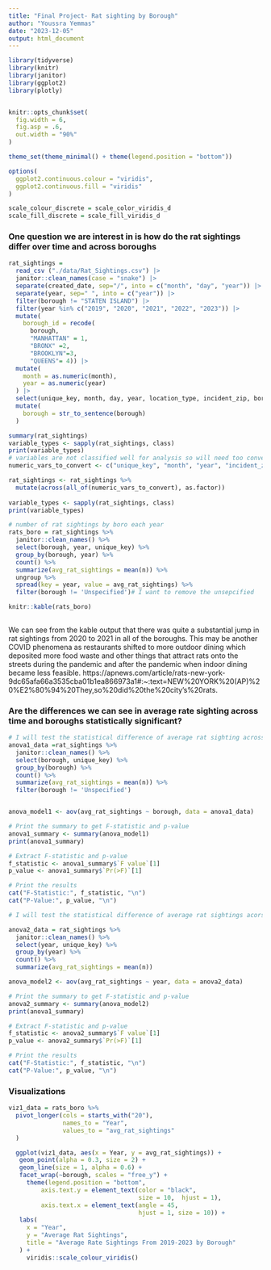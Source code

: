 ```yaml
---
title: "Final Project- Rat sighting by Borough"
author: "Youssra Yemmas"
date: "2023-12-05"
output: html_document
---
```


```r
library(tidyverse)
library(knitr)
library(janitor)
library(ggplot2)
library(plotly)


knitr::opts_chunk$set(
  fig.width = 6,
  fig.asp = .6,
  out.width = "90%"
)

theme_set(theme_minimal() + theme(legend.position = "bottom"))

options(
  ggplot2.continuous.colour = "viridis",
  ggplot2.continuous.fill = "viridis"
)

scale_colour_discrete = scale_color_viridis_d
scale_fill_discrete = scale_fill_viridis_d
```

### One question we are interest in is how do the rat sightings differ over time and across boroughs
```r
rat_sightings = 
  read_csv ("./data/Rat_Sightings.csv") |>
  janitor::clean_names(case = "snake") |>
  separate(created_date, sep="/", into = c("month", "day", "year")) |> 
  separate(year, sep=" ", into = c("year")) |>
  filter(borough != "STATEN ISLAND") |> 
  filter(year %in% c("2019", "2020", "2021", "2022", "2023")) |>
  mutate(
    borough_id = recode(
      borough, 
      "MANHATTAN" = 1,
      "BRONX" =2,
      "BROOKLYN"=3,
      "QUEENS"= 4)) |>
  mutate(
    month = as.numeric(month),
    year = as.numeric(year)
  ) |>
  select(unique_key, month, day, year, location_type, incident_zip, borough, location, borough_id) |>
  mutate(
    borough = str_to_sentence(borough)
  )

summary(rat_sightings)
variable_types <- sapply(rat_sightings, class)
print(variable_types)
# variables are not classified well for analysis so will need too convert numeric variables
numeric_vars_to_convert <- c("unique_key", "month", "year", "incident_zip", "borough_id")

rat_sightings <- rat_sightings %>% 
  mutate(across(all_of(numeric_vars_to_convert), as.factor))
        
variable_types <- sapply(rat_sightings, class)
print(variable_types)

# number of rat sightings by boro each year
rats_boro = rat_sightings %>% 
  janitor::clean_names() %>% 
  select(borough, year, unique_key) %>% 
  group_by(borough, year) %>% 
  count() %>% 
  summarize(avg_rat_sightings = mean(n)) %>% 
  ungroup %>% 
  spread(key = year, value = avg_rat_sightings) %>% 
  filter(borough != 'Unspecified')# I want to remove the unsepcified

knitr::kable(rats_boro)
  
```

We can see from the kable output that there was quite a substantial jump in rat sightings from 2020 to 2021 in all of the boroughs. This may be another COVID phenomena as restaurants shifted to more outdoor dining which deposited more food waste and other things that attract rats onto the streets during the pandemic and after the pandemic when indoor dining became less feasible. https://apnews.com/article/rats-new-york-9dc65afa66a3535cba01b1ea866973a1#:~:text=NEW%20YORK%20(AP)%20%E2%80%94%20They,so%20did%20the%20city's%20rats.

### Are the differences we can see in average rate sighting across time and boroughs statistically significant? 
```r
# I will test the statistical difference of average rat sighting across boroughs
anova1_data =rat_sightings %>% 
  janitor::clean_names() %>% 
  select(borough, unique_key) %>% 
  group_by(borough) %>% 
  count() %>% 
  summarize(avg_rat_sightings = mean(n)) %>% 
  filter(borough != 'Unspecified')


anova_model1 <- aov(avg_rat_sightings ~ borough, data = anova1_data)

# Print the summary to get F-statistic and p-value
anova1_summary <- summary(anova_model1)
print(anova1_summary)

# Extract F-statistic and p-value
f_statistic <- anova1_summary$`F value`[1]
p_value <- anova1_summary$`Pr(>F)`[1]

# Print the results
cat("F-Statistic:", f_statistic, "\n")
cat("P-Value:", p_value, "\n")

```

```r
# I will test the statistical difference of average rat sightings acorss time from 2019-2023

anova2_data = rat_sightings %>% 
  janitor::clean_names() %>% 
  select(year, unique_key) %>% 
  group_by(year) %>% 
  count() %>% 
  summarize(avg_rat_sightings = mean(n)) 

anova_model2 <- aov(avg_rat_sightings ~ year, data = anova2_data)

# Print the summary to get F-statistic and p-value
anova2_summary <- summary(anova_model2)
print(anova1_summary)

# Extract F-statistic and p-value
f_statistic <- anova2_summary$`F value`[1]
p_value <- anova2_summary$`Pr(>F)`[1]

# Print the results
cat("F-Statistic:", f_statistic, "\n")
cat("P-Value:", p_value, "\n")
```

### Visualizations
```r
viz1_data = rats_boro %>% 
  pivot_longer(cols = starts_with("20"),
               names_to = "Year",
               values_to = "avg_rat_sightings"
  )

  ggplot(viz1_data, aes(x = Year, y = avg_rat_sightings)) +
   geom_point(alpha = 0.3, size = 2) +
   geom_line(size = 1, alpha = 0.6) +
   facet_wrap(~borough, scales = "free_y") +
     theme(legend.position = "bottom",
         axis.text.y = element_text(color = "black", 
                                    size = 10,  hjust = 1), 
         axis.text.x = element_text(angle = 45, 
                                    hjust = 1, size = 10)) +
   labs(
     x = "Year",
     y = "Average Rat Sightings",
     title = "Average Rate Sightings From 2019-2023 by Borough"
   ) + 
     viridis::scale_colour_viridis() 

 


```

